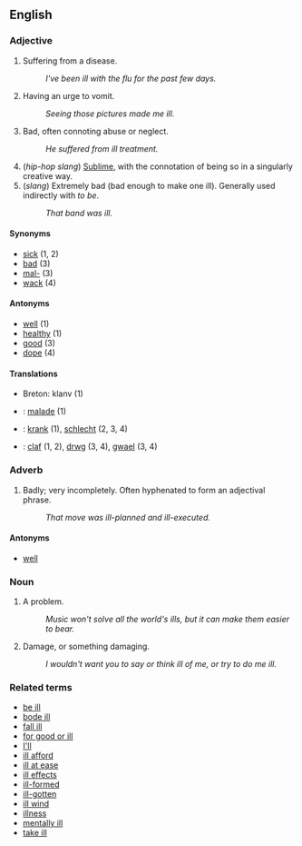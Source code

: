 ==English==

===Adjective===
# Suffering from a disease.
#: ''I've been ill with the flu for the past few days.''
# Having an urge to vomit.
#: ''Seeing those pictures made me ill.''
# Bad, often connoting abuse or neglect.
#: ''He suffered from ill treatment.''
# (''hip-hop slang'') [[Sublime]], with the connotation of being so in a singularly creative way.
# (''slang'') Extremely bad (bad enough to make one ill).  Generally used indirectly with ''to be''.
#: ''That band was ill.''

====Synonyms====
* [[sick]] (1, 2)
* [[bad]] (3)
* [[mal-]] (3)
* [[wack]] (4)

====Antonyms====
* [[well]] (1)
* [[healthy]] (1)
* [[good]] (3)
* [[dope]] (4)

====Translations====

* Breton: klanv (1)
* {{fr}}: [[malade]] (1)
* {{de}}: [[krank]] (1), [[schlecht]] (2, 3, 4)
* {{cy}}: [[claf]] (1, 2), [[drwg]] (3, 4), [[gwael]] (3, 4)

===Adverb===
# Badly; very incompletely.  Often hyphenated to form an adjectival phrase.
#: ''That move was ill-planned and ill-executed.''

====Antonyms====
* [[well]]

===Noun===

# A problem.
#: ''Music won't solve all the world's ills, but it can make them easier to bear.''
# Damage, or something damaging.
#: ''I wouldn't want you to say or think ill of me, or try to do me ill.''

===Related terms===
*[[be ill]]
*[[bode ill]]
*[[fall ill]]
*[[for good or ill]]
*[[I'll]]
*[[ill afford]]
*[[ill at ease]]
*[[ill effects]]
*[[ill-formed]]
*[[ill-gotten]]
*[[ill wind]]
*[[illness]]
*[[mentally ill]]
*[[take ill]]